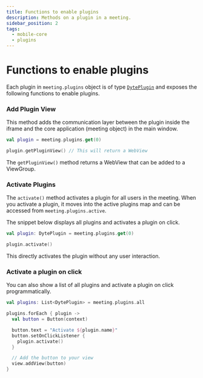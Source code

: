 ```yaml
---
title: Functions to enable plugins
description: Methods on a plugin in a meeting.
sidebar_position: 2
tags:
  - mobile-core
  - plugins
---
```


# Functions to enable plugins

Each plugin in `meeting.plugins` object is of type
[`DytePlugin`](./introduction) and exposes the following functions to enable
plugins.

### Add Plugin View

This method adds the communication layer between the plugin inside the iframe and
the core application (meeting object) in the main window.

```kotlin
val plugin = meeting.plugins.get(0)

plugin.getPluginView() // This will return a WebView
```

The `getPluginView()` method returns a WebView that can be added to a ViewGroup.

### Activate Plugins

The `activate()` method activates a plugin for all users in the meeting. When
you activate a plugin, it moves into the active plugins map and can be accessed
from `meeting.plugins.active`.

The snippet below displays all plugins and activates a plugin on click.

```kotlin
val plugin: DytePlugin = meeting.plugins.get(0)

plugin.activate()
```

This directly activates the plugin without any user interaction.

### Activate a plugin on click

You can also show a list of all plugins and activate a plugin on click programmatically.

```kotlin
val plugins: List<DytePlugin> = meeting.plugins.all

plugins.forEach { plugin ->
  val button = Button(context)

  button.text = "Activate ${plugin.name}"
  button.setOnClickListener {
    plugin.activate()
  }

  // Add the button to your view
  view.addView(button)
}
```

<head>
  <title>Mobile Core Function to enable plugins</title>
</head>

